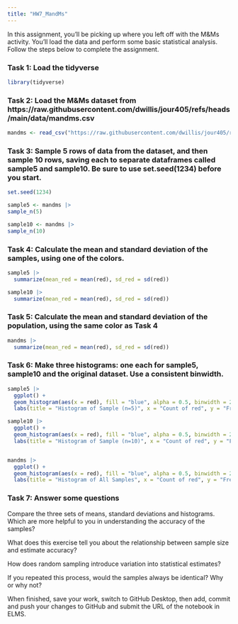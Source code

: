 ```yaml
---
title: "HW7_MandMs"
---
```


In this assignment, you'll be picking up where you left off with the M&Ms activity. You'll load the data and perform some basic statistical analysis. Follow the steps below to complete the assignment.

### Task 1: Load the tidyverse

```r
library(tidyverse)
```

### Task 2: Load the M&Ms dataset from https://raw.githubusercontent.com/dwillis/jour405/refs/heads/main/data/mandms.csv

```r
mandms <- read_csv("https://raw.githubusercontent.com/dwillis/jour405/refs/heads/main/data/mandms.csv")
```

### Task 3: Sample 5 rows of data from the dataset, and then sample 10 rows, saving each to separate dataframes called sample5 and sample10. Be sure to use set.seed(1234) before you start.

```r
set.seed(1234)

sample5 <- mandms |> 
sample_n(5)

sample10 <- mandms |> 
sample_n(10)

```

### Task 4: Calculate the mean and standard deviation of the samples, using one of the colors.

```r
sample5 |> 
  summarize(mean_red = mean(red), sd_red = sd(red))

sample10 |> 
  summarize(mean_red = mean(red), sd_red = sd(red))
```

### Task 5: Calculate the mean and standard deviation of the population, using the same color as Task 4

```r
mandms |> 
  summarize(mean_red = mean(red), sd_red = sd(red))
```

### Task 6: Make three histograms: one each for sample5, sample10 and the original dataset. Use a consistent binwidth.

```r

sample5 |> 
  ggplot() + 
  geom_histogram(aes(x = red), fill = "blue", alpha = 0.5, binwidth = 2) +
  labs(title = "Histogram of Sample (n=5)", x = "Count of red", y = "Frequency")

sample10 |> 
  ggplot() + 
  geom_histogram(aes(x = red), fill = "blue", alpha = 0.5, binwidth = 2) +
  labs(title = "Histogram of Sample (n=10)", x = "Count of red", y = "Frequency")


mandms |> 
  ggplot() + 
  geom_histogram(aes(x = red), fill = "blue", alpha = 0.5, binwidth = 2) +
  labs(title = "Histogram of All Samples", x = "Count of red", y = "Frequency")

```



### Task 7: Answer some questions

Compare the three sets of means, standard deviations and histograms. Which are more helpful to you in understanding the accuracy of the samples?

What does this exercise tell you about the relationship between sample size and estimate accuracy?

How does random sampling introduce variation into statistical estimates?

If you repeated this process, would the samples always be identical? Why or why not?



When finished, save your work, switch to GitHub Desktop, then add, commit and push your changes to GitHub and submit the URL of the notebook in ELMS.
